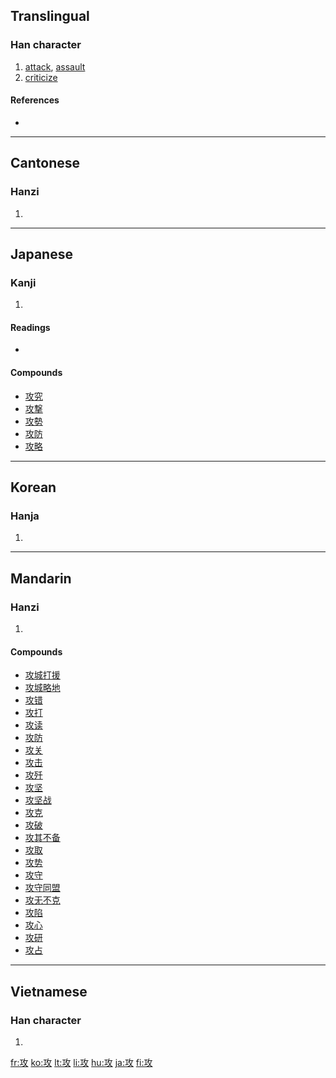 ==Translingual==

===Han character===
{{Han char|rn=66|rad=攴|as=03|sn=7|four=1814<sub>0</sub>|canj=一人大 (MOK)}}

# [[attack]], [[assault]]
# [[criticize]]

====References====
* {{Han ref|kx=0468.160|dkj=13120|dj=0817.050|hdz=21449.060|uh=653B|ud=25915|bh=A7F0|bd=42992}}

----

==Cantonese==

===Hanzi===
{{yue-hanzi|jyut=|y=gung1}}

# {{defn|Cantonese|sort=攴03}}

----

==Japanese==

===Kanji===
{{ja-kanji|grade=c|rs=攴03}}

# {{defn|Japanese}}

====Readings====
* {{ja-readings|on=[[こう]] (kō)|kun=[[せめる]] (semeru), [[おさめる]] (osameru)}}

====Compounds====
* [[攻究]]
* [[攻撃]]
* [[攻勢]]
* [[攻防]]
* [[攻略]]

----

==Korean==

===Hanja===
{{ko-hanja|hangeul=공|eumhun=|rv=gong|mr=kong|y=kong}}

# {{defn|Korean|sort=攴03}}

----

==Mandarin==

===Hanzi===
{{cmn-hanzi|pin=[[gōng]] ([[gong1]])|wg=kung<sup>1</sup>}}

# {{defn|Mandarin|sort=攴03}}

====Compounds====
* [[攻城打援]]
* [[攻城略地]]
* [[攻错]]
* [[攻打]]
* [[攻读]]
* [[攻防]]
* [[攻关]]
* [[攻击]]
* [[攻歼]]
* [[攻坚]]
* [[攻坚战]]
* [[攻克]]
* [[攻破]]
* [[攻其不备]]
* [[攻取]]
* [[攻势]]
* [[攻守]]
* [[攻守同盟]]
* [[攻无不克]]
* [[攻陷]]
* [[攻心]]
* [[攻研]]
* [[攻占]]

----

==Vietnamese==

===Han character===
{{vi-hantu|[[công]]|rs=攴03}}

# {{defn|Vietnamese|sort=攴03}}

[[fr:攻]]
[[ko:攻]]
[[lt:攻]]
[[li:攻]]
[[hu:攻]]
[[ja:攻]]
[[fi:攻]]